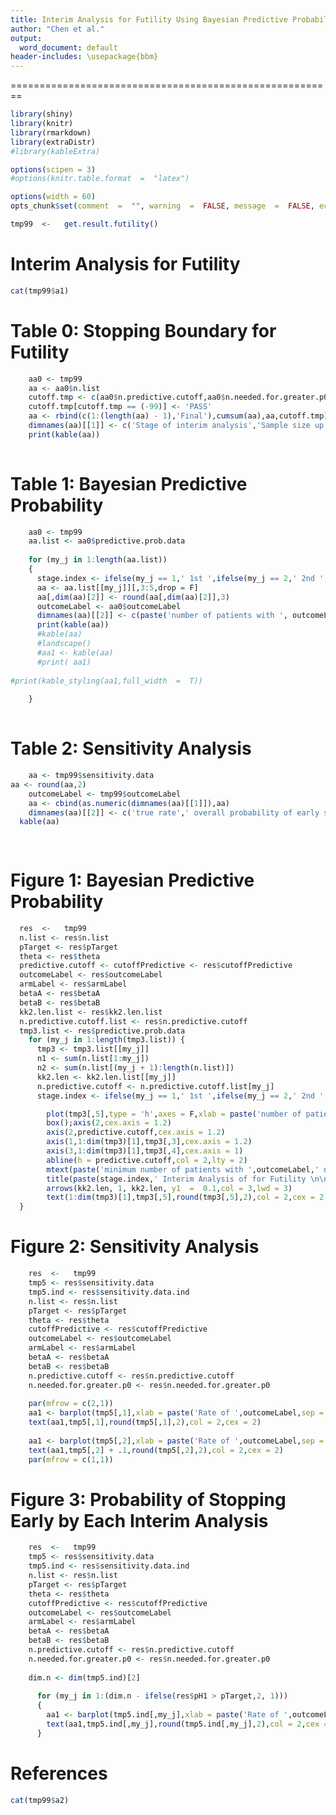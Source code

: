 ---
title: Interim Analysis for Futility Using Bayesian Predictive Probability
author: "Chen et al."
output:
  word_document: default
header-includes: \usepackage{bbm}
---
 
 ======================================================== 

```{r library, echo = FALSE,comment = "",warning = FALSE,message = FALSE}

library(shiny)
library(knitr)
library(rmarkdown)
library(extraDistr)
#library(kableExtra)

options(scipen = 3)
#options(knitr.table.format  =  "latex")
```


```{r set-options, echo = FALSE, cache = FALSE}
options(width = 60)
opts_chunk$set(comment  =  "", warning  =  FALSE, message  =  FALSE, echo  =  TRUE, tidy  =  FALSE, size = "small",fig.height = 5)

```


```{r, echo = FALSE}
tmp99  <-   get.result.futility()

```

# Interim Analysis for Futility 


```{r, echo = FALSE, results = 'asis'}
cat(tmp99$a1)
```

# Table 0: Stopping Boundary for Futility

```{r, echo = FALSE, results = 'asis'}
 
    aa0 <- tmp99
    aa <- aa0$n.list
    cutoff.tmp <- c(aa0$n.predictive.cutoff,aa0$n.needed.for.greater.p0 - 1)
    cutoff.tmp[cutoff.tmp == (-99)] <- 'PASS'
    aa <- rbind(c(1:(length(aa) - 1),'Final'),cumsum(aa),aa,cutoff.tmp)
    dimnames(aa)[[1]] <- c('Stage of interim analysis','Sample size up to the current stage','Sample size at each stage','Stopping boundary')
    print(kable(aa))
  
``` 
 
# Table 1: Bayesian Predictive Probability 

```{r, echo = FALSE, results = 'asis'}

    aa0 <- tmp99
    aa.list <- aa0$predictive.prob.data
      
    for (my_j in 1:length(aa.list))
    {
      stage.index <- ifelse(my_j == 1,' 1st ',ifelse(my_j == 2,' 2nd ',ifelse(my_j == 3,' 3rd ',paste(' ',my_j,'th ',sep = ''))))
      aa <- aa.list[[my_j]][,3:5,drop = F]
      aa[,dim(aa)[2]] <- round(aa[,dim(aa)[2]],3)
      outcomeLabel <- aa0$outcomeLabel
      dimnames(aa)[[2]] <- c(paste('number of patients with ', outcomeLabel,' in the ',stage.index,' interim analysis',sep = ''),paste('minimum number of patients with ',outcomeLabel,' needed in the furture remaining patients',sep = ''),'predictive probability')
      print(kable(aa))
      #kable(aa)
      #landscape()
      #aa1 <- kable(aa)
      #print( aa1)
      
#print(kable_styling(aa1,full_width  =  T))
      
    }
    
```

# Table 2: Sensitivity Analysis 

```{r, echo = FALSE, results = 'asis'}

    aa <- tmp99$sensitivity.data
aa <- round(aa,2)
    outcomeLabel <- tmp99$outcomeLabel
    aa <- cbind(as.numeric(dimnames(aa)[[1]]),aa)
    dimnames(aa)[[2]] <- c('true rate',' overall probability of early stopping the trial',paste('probability to have at most ',aa0$n.needed.for.greater.p0,' patients with ',aa0$outcomeLabel,sep = ''))
  kable(aa)
  
    
```

# Figure 1: Bayesian Predictive Probability 

```{r, echo = FALSE, results = 'asis',fig.height = 16,fig.width = 16,dpi = 600}

  res  <-   tmp99
  n.list <- res$n.list
  pTarget <- res$pTarget
  theta <- res$theta
  predictive.cutoff <- cutoffPredictive <- res$cutoffPredictive
  outcomeLabel <- res$outcomeLabel
  armLabel <- res$armLabel
  betaA <- res$betaA
  betaB <- res$betaB
  kk2.len.list <- res$kk2.len.list
  n.predictive.cutoff.list <- res$n.predictive.cutoff
  tmp3.list <- res$predictive.prob.data
    for (my_j in 1:length(tmp3.list)) {
      tmp3 <- tmp3.list[[my_j]]
      n1 <- sum(n.list[1:my_j])
      n2 <- sum(n.list[(my_j + 1):length(n.list)])
      kk2.len <- kk2.len.list[[my_j]]
      n.predictive.cutoff <- n.predictive.cutoff.list[my_j]
      stage.index <- ifelse(my_j == 1,' 1st ',ifelse(my_j == 2,' 2nd ',ifelse(my_j == 3,' 3rd ',paste(' ',my_j,'th ',sep = ''))))

        plot(tmp3[,5],type = 'h',axes = F,xlab = paste('number of patients with ', outcomeLabel,' in the',stage.index,' interim analysis with ',n1,' patients',sep = ''),ylab = 'predictive probability',lwd = 3,cex.lab = 1.5)
        box();axis(2,cex.axis = 1.2)
        axis(2,predictive.cutoff,cex.axis = 1.2)
        axis(1,1:dim(tmp3)[1],tmp3[,3],cex.axis = 1.2)
        axis(3,1:dim(tmp3)[1],tmp3[,4],cex.axis = 1)
        abline(h = predictive.cutoff,col = 2,lty = 2)
        mtext(paste('minimum number of patients with ',outcomeLabel,' needed in the furture remaining ', n2,' patients',sep = ''),side = 3,line = 1.8)
        title(paste(stage.index,' Interim Analysis of for Futility \n\n',sep = ''))
        arrows(kk2.len, 1, kk2.len, y1  =  0.1,col = 3,lwd = 3)
        text(1:dim(tmp3)[1],tmp3[,5],round(tmp3[,5],2),col = 2,cex = 2)
  }

```

# Figure 2: Sensitivity Analysis

```{r, echo = FALSE, results = 'asis',fig.height = 16,fig.width = 14,dpi = 600}
    res  <-   tmp99
    tmp5 <- res$sensitivity.data
    tmp5.ind <- res$sensitivity.data.ind
    n.list <- res$n.list
    pTarget <- res$pTarget
    theta <- res$theta
    cutoffPredictive <- res$cutoffPredictive
    outcomeLabel <- res$outcomeLabel
    armLabel <- res$armLabel
    betaA <- res$betaA
    betaB <- res$betaB
    n.predictive.cutoff <- res$n.predictive.cutoff
    n.needed.for.greater.p0 <- res$n.needed.for.greater.p0
    
    par(mfrow = c(2,1))
    aa1 <- barplot(tmp5[,1],xlab = paste('Rate of ',outcomeLabel,sep = ''),ylab = 'Probability of early stopping the trial overall',main = 'Sensitivity Analysis \n Overall probability of early stopping the trial',lwd = 3,cex.lab = 1.5,ylim = c(0,1),cex.main = 2,cex.lab = 1.5,cex.axis = 1.5,cex = 1.5)
    text(aa1,tmp5[,1],round(tmp5[,1],2),col = 2,cex = 2)
    
    aa1 <- barplot(tmp5[,2],xlab = paste('Rate of ',outcomeLabel,sep = ''),ylab = paste('Probability of at least ', n.needed.for.greater.p0,' patients with ', outcomeLabel,sep = ''),main = paste('Probability of at least ', n.needed.for.greater.p0,' patients with ',outcomeLabel,sep = ''),lwd = 3,cex.lab = 1.5,ylim = c(0,1),cex.main = 2,cex.lab = 1.5,cex.axis = 1.5,cex = 1.5)
    text(aa1,tmp5[,2] + .1,round(tmp5[,2],2),col = 2,cex = 2)
    par(mfrow = c(1,1))


```

# Figure 3: Probability of Stopping Early by Each Interim Analysis

```{r, echo = FALSE, results = 'asis',fig.height = 16,fig.width = 14,dpi = 600}
    res  <-   tmp99
    tmp5 <- res$sensitivity.data
    tmp5.ind <- res$sensitivity.data.ind
    n.list <- res$n.list
    pTarget <- res$pTarget
    theta <- res$theta
    cutoffPredictive <- res$cutoffPredictive
    outcomeLabel <- res$outcomeLabel
    armLabel <- res$armLabel
    betaA <- res$betaA
    betaB <- res$betaB
    n.predictive.cutoff <- res$n.predictive.cutoff
    n.needed.for.greater.p0 <- res$n.needed.for.greater.p0
    
    dim.n <- dim(tmp5.ind)[2]
    
      for (my_j in 1:(dim.n - ifelse(res$pH1 > pTarget,2, 1)))
      {
        aa1 <- barplot(tmp5.ind[,my_j],xlab = paste('Rate of ',outcomeLabel,sep = ''),ylab = paste('Probability of early stopping the trial at interim',my_j),main = paste('Interim Analysis: ',my_j,'\n Probability of early stopping the trial',sep = ''),lwd = 3,cex.lab = 1.5,ylim = c(0,1),cex.main = 2,cex.lab = 1.5,cex.axis = 1.5,cex = 1.5)
        text(aa1,tmp5.ind[,my_j],round(tmp5.ind[,my_j],2),col = 2,cex = 2)
      }
```

# References 

```{r, echo = FALSE, results = 'asis'}
cat(tmp99$a2)
```
